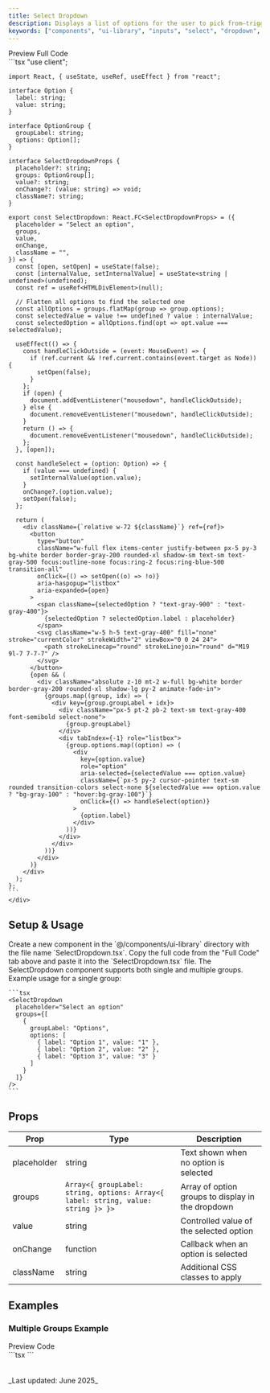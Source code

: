 ```yaml
---
title: Select Dropdown
description: Displays a list of options for the user to pick from—triggered by a button.
keywords: ["components", "ui-library", "inputs", "select", "dropdown", "mdx", "nextjs", "documents"]
---
```



<Tabs defaultValue="preview">
  <TabsList>
    <TabsTrigger value="preview">Preview</TabsTrigger>
    <TabsTrigger value="code">Full Code</TabsTrigger>
  </TabsList>
  <TabsContent value="preview" className="mt-4 justify-center">
    <div className="justify-center h-[20rem] border rounded-md bg-white p-4 flex items-center">
      <SelectDropdown
        placeholder="Select an option"
        groups={[
          {
            groupLabel: "Options",
            options: [
              { label: "Option 1", value: "1" },
              { label: "Option 2", value: "2" },
              { label: "Option 3", value: "3" }
            ]
          }
        ]}
      />
    </div>
  </TabsContent>
  <TabsContent value="code" className="mt-4">
    <div className="[&_pre]:!my-0">
    ```tsx
    "use client";

    import React, { useState, useRef, useEffect } from "react";

    interface Option {
      label: string;
      value: string;
    }

    interface OptionGroup {
      groupLabel: string;
      options: Option[];
    }

    interface SelectDropdownProps {
      placeholder?: string;
      groups: OptionGroup[];
      value?: string;
      onChange?: (value: string) => void;
      className?: string;
    }

    export const SelectDropdown: React.FC<SelectDropdownProps> = ({
      placeholder = "Select an option",
      groups,
      value,
      onChange,
      className = "",
    }) => {
      const [open, setOpen] = useState(false);
      const [internalValue, setInternalValue] = useState<string | undefined>(undefined);
      const ref = useRef<HTMLDivElement>(null);

      // Flatten all options to find the selected one
      const allOptions = groups.flatMap(group => group.options);
      const selectedValue = value !== undefined ? value : internalValue;
      const selectedOption = allOptions.find(opt => opt.value === selectedValue);

      useEffect(() => {
        const handleClickOutside = (event: MouseEvent) => {
          if (ref.current && !ref.current.contains(event.target as Node)) {
            setOpen(false);
          }
        };
        if (open) {
          document.addEventListener("mousedown", handleClickOutside);
        } else {
          document.removeEventListener("mousedown", handleClickOutside);
        }
        return () => {
          document.removeEventListener("mousedown", handleClickOutside);
        };
      }, [open]);

      const handleSelect = (option: Option) => {
        if (value === undefined) {
          setInternalValue(option.value);
        }
        onChange?.(option.value);
        setOpen(false);
      };

      return (
        <div className={`relative w-72 ${className}`} ref={ref}>
          <button
            type="button"
            className="w-full flex items-center justify-between px-5 py-3 bg-white border border-gray-200 rounded-xl shadow-sm text-sm text-gray-500 focus:outline-none focus:ring-2 focus:ring-blue-500 transition-all"
            onClick={() => setOpen((o) => !o)}
            aria-haspopup="listbox"
            aria-expanded={open}
          >
            <span className={selectedOption ? "text-gray-900" : "text-gray-400"}>
              {selectedOption ? selectedOption.label : placeholder}
            </span>
            <svg className="w-5 h-5 text-gray-400" fill="none" stroke="currentColor" strokeWidth="2" viewBox="0 0 24 24">
              <path strokeLinecap="round" strokeLinejoin="round" d="M19 9l-7 7-7-7" />
            </svg>
          </button>
          {open && (
            <div className="absolute z-10 mt-2 w-full bg-white border border-gray-200 rounded-xl shadow-lg py-2 animate-fade-in">
              {groups.map((group, idx) => (
                <div key={group.groupLabel + idx}>
                  <div className="px-5 pt-2 pb-2 text-sm text-gray-400 font-semibold select-none">
                    {group.groupLabel}
                  </div>
                  <div tabIndex={-1} role="listbox">
                    {group.options.map((option) => (
                      <div
                        key={option.value}
                        role="option"
                        aria-selected={selectedValue === option.value}
                        className={`px-5 py-2 cursor-pointer text-sm rounded transition-colors select-none ${selectedValue === option.value ? "bg-gray-100" : "hover:bg-gray-100"}`}
                        onClick={() => handleSelect(option)}
                      >
                        {option.label}
                      </div>
                    ))}
                  </div>
                </div>
              ))}
            </div>
          )}
        </div>
      );
    };
    ```
    </div>
  </TabsContent>
</Tabs>

## Setup & Usage

<Step>
  <StepItem title="Create a new Component">
    Create a new component in the `@/components/ui-library` directory with the file name `SelectDropdown.tsx`.
  </StepItem>

  <StepItem title="Copy the Full Code inside the component">
    Copy the full code from the "Full Code" tab above and paste it into the `SelectDropdown.tsx` file.
  </StepItem>

  <StepItem title="Use the Component">
    The SelectDropdown component supports both single and multiple groups. Example usage for a single group:

    ```tsx
    <SelectDropdown
      placeholder="Select an option"
      groups={[
        {
          groupLabel: "Options",
          options: [
            { label: "Option 1", value: "1" },
            { label: "Option 2", value: "2" },
            { label: "Option 3", value: "3" }
          ]
        }
      ]}
    />
    ```
  </StepItem>
</Step>

## Props

| Prop | Type | Description |
|------|------|-------------|
| placeholder | string | Text shown when no option is selected |
| groups | `Array<{ groupLabel: string, options: Array<{ label: string, value: string }> }>` | Array of option groups to display in the dropdown |
| value | string | Controlled value of the selected option |
| onChange | function | Callback when an option is selected |
| className | string | Additional CSS classes to apply |

## Examples

### Multiple Groups Example

<Tabs defaultValue="preview">
  <TabsList>
    <TabsTrigger value="preview">Preview</TabsTrigger>
    <TabsTrigger value="code">Code</TabsTrigger>
  </TabsList>
  <TabsContent value="preview" className="mt-4 justify-center">
    <div className="justify-center h-[20rem] border rounded-md bg-white p-4 flex items-center">
      <SelectDropdown
        placeholder="Select an item"
        groups={[
          {
            groupLabel: "Fruits",
            options: [
              { label: "Apple", value: "apple" },
              { label: "Banana", value: "banana" },
              { label: "Orange", value: "orange" }
            ]
          },
          {
            groupLabel: "Vegetables",
            options: [
              { label: "Carrot", value: "carrot" },
              { label: "Broccoli", value: "broccoli" },
              { label: "Spinach", value: "spinach" }
            ]
          }
        ]}
      />
    </div>
  </TabsContent>
  <TabsContent value="code" className="mt-4">
    <div className="[&_pre]:!my-0">
    ```tsx
    <SelectDropdown
      placeholder="Select an item"
      groups={[
        {
          groupLabel: "Fruits",
          options: [
            { label: "Apple", value: "apple" },
            { label: "Banana", value: "banana" },
            { label: "Orange", value: "orange" }
          ]
        },
        {
          groupLabel: "Vegetables",
          options: [
            { label: "Carrot", value: "carrot" },
            { label: "Broccoli", value: "broccoli" },
            { label: "Spinach", value: "spinach" }
          ]
        }
      ]}
    />
    ```
    </div>
  </TabsContent>
</Tabs>

<br />
<br />
_Last updated: June 2025_

